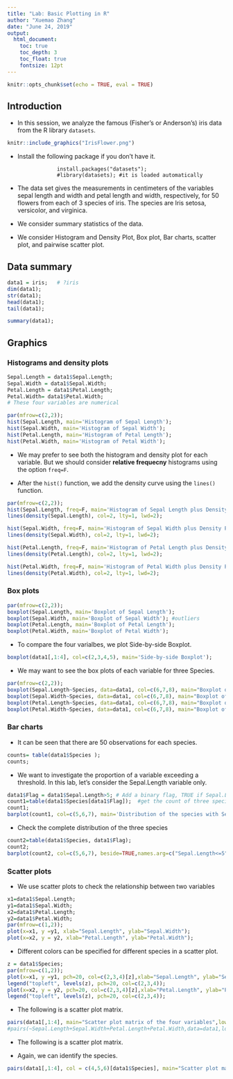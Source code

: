 ```yaml
---
title: "Lab: Basic Plotting in R"
author: "Xuemao Zhang"
date: "June 24, 2019"
output: 
  html_document:
    toc: true
    toc_depth: 3
    toc_float: true
    fontsize: 12pt
---
```


```r
knitr::opts_chunk$set(echo = TRUE, eval = TRUE)
```

## Introduction

* In this session, we analyze the famous (Fisher's or Anderson's) iris data from the R library `datasets`.

```r
knitr::include_graphics("IrisFlower.png")
```

* Install the following package if you don't have it.

```
                install.packages("datasets");
                #library(datasets); #it is loaded automatically
``` 

* The data set gives the measurements in centimeters of the variables sepal length and width and petal length and width, respectively, for 50 flowers from each of 3 species of iris. The species are Iris setosa, versicolor, and virginica. 


* We consider summary statistics of the data.

* We consider Histogram and Density Plot, Box plot, Bar charts, scatter plot, and pairwise scatter plot.



## Data summary

```r
data1 = iris;   # ?iris
dim(data1);
str(data1);
head(data1);
tail(data1);
```

```r
summary(data1);
```

## Graphics

### Histograms and density plots

```r
Sepal.Length = data1$Sepal.Length;
Sepal.Width = data1$Sepal.Width;
Petal.Length = data1$Petal.Length;
Petal.Width= data1$Petal.Width;
# These four variables are numerical

par(mfrow=c(2,2));
hist(Sepal.Length, main='Histogram of Sepal Length');
hist(Sepal.Width, main='Histogram of Sepal Width');
hist(Petal.Length, main='Histogram of Petal Length');
hist(Petal.Width, main='Histogram of Petal Width');
```

* We may prefer to see both the histogram and density plot for each variable.  But we should consider **relative frequecny** histograms using the option `freq=F`.

* After the `hist()` function, we add the density curve using the `lines()` function.


```r
par(mfrow=c(2,2));
hist(Sepal.Length, freq=F, main='Histogram of Sepal Length plus Density Plot');
lines(density(Sepal.Length), col=2, lty=1, lwd=2);  

hist(Sepal.Width, freq=F, main='Histogram of Sepal Width plus Density Plot');
lines(density(Sepal.Width), col=2, lty=1, lwd=2); 

hist(Petal.Length, freq=F, main='Histogram of Petal Length plus Density Plot');
lines(density(Petal.Length), col=2, lty=1, lwd=2); 

hist(Petal.Width, freq=F, main='Histogram of Petal Width plus Density Plot');
lines(density(Petal.Width), col=2, lty=1, lwd=2); 
```


### Box plots

```r
par(mfrow=c(2,2));
boxplot(Sepal.Length, main='Boxplot of Sepal Length');
boxplot(Sepal.Width, main='Boxplot of Sepal Width'); #outliers
boxplot(Petal.Length, main='Boxplot of Petal Length');
boxplot(Petal.Width, main='Boxplot of Petal Width');
```

* To compare the four varialbes, we plot Side-by-side Boxplot.

```r
boxplot(data1[,1:4], col=c(2,3,4,5), main='Side-by-side Boxplot'); 
```

* We may want to see the box plots of each variable for three Species.


```r
par(mfrow=c(2,2));
boxplot(Sepal.Length~Species, data=data1, col=c(6,7,8), main="Boxplot of Sepal Length");
boxplot(Sepal.Width~Species, data=data1, col=c(6,7,8), main="Boxplot of Sepal Width");
boxplot(Petal.Length~Species, data=data1, col=c(6,7,8), main="Boxplot of Petal Length");
boxplot(Petal.Width~Species, data=data1, col=c(6,7,8), main="Boxplot of Petal Width");
```

### Bar charts


* It can be seen that there are 50 observations for each species. 

```r
counts= table(data1$Species ); 
counts;
```

* We want to investigate the proportion of a variable exceeding a threshold.   In this lab, let's consider the Sepal.Length variable only.


```r
data1$Flag = data1$Sepal.Length>5; # Add a binary flag, TRUE if Sepal.Length>5, FALSE otherwise.
count1=table(data1$Species[data1$Flag]);  #get the count of three species with Sepal.Length>5
count1;
barplot(count1, col=c(5,6,7), main='Distribution of the species with Sepal.Length>5')
```

* Check the complete distribution of the three species

```r
count2=table(data1$Species, data1$Flag);
count2;
barplot(count2, col=c(5,6,7), beside=TRUE,names.arg=c("Sepal.Length<=5",  "Sepal.Length>5"), main='Distribution of the species');
```


### Scatter plots

* We use scatter plots to check the relationship between two variables


```r
x1=data1$Sepal.Length;
y1=data1$Sepal.Width;
x2=data1$Petal.Length;
y2=data1$Petal.Width;
par(mfrow=c(1,2));
plot(x=x1, y =y1, xlab="Sepal.Length", ylab="Sepal.Width");
plot(x=x2, y = y2, xlab="Petal.Length", ylab="Petal.Width");
```


* Different colors can be specified for different species in a scatter plot.

```r
z = data1$Species;
par(mfrow=c(1,2));
plot(x=x1, y =y1, pch=20, col=c(2,3,4)[z],xlab="Sepal.Length", ylab="Sepal.Width");
legend("topleft", levels(z), pch=20, col=c(2,3,4));
plot(x=x2, y = y2, pch=20, col=c(2,3,4)[z],xlab="Petal.Length", ylab="Petal.Width");
legend("topleft", levels(z), pch=20, col=c(2,3,4));
```

* The following is a scatter plot matrix.

```r
pairs(data1[,1:4], main="Scatter plot matrix of the four variables",lower.panel = NULL);
#pairs(~Sepal.Length+Sepal.Width+Petal.Length+Petal.Width,data=data1,lower.panel = NULL);
```

* The following is a scatter plot matrix.

* Again, we can identify the species.

```r
pairs(data1[,1:4], col = c(4,5,6)[data1$Species], main="Scatter plot matrix of the four variables",lower.panel = NULL);
```

